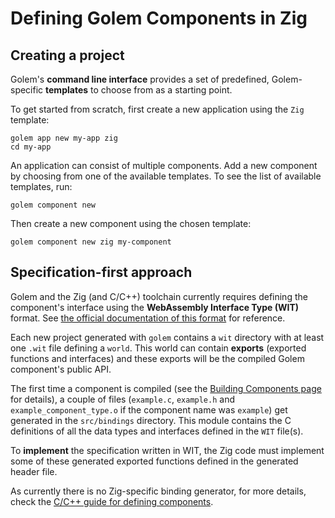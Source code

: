 
# Defining Golem Components in Zig

## Creating a project

Golem's **command line interface** provides a set of predefined, Golem-specific **templates** to choose from as a starting point.

To get started from scratch, first create a new application using the `Zig` template:

```shell copy
golem app new my-app zig
cd my-app
```

An application can consist of multiple components. Add a new component by choosing from one of the available templates. To see the list of available templates, run:

```shell copy
golem component new
```

Then create a new component using the chosen template:

```shell copy
golem component new zig my-component
```

## Specification-first approach

Golem and the Zig (and C/C++) toolchain currently requires defining the component's interface using the **WebAssembly Interface Type (WIT)** format. See [the official documentation of this format](https://component-model.bytecodealliance.org/design/wit.html) for reference.

Each new project generated with `golem` contains a `wit` directory with at least one `.wit` file defining a `world`. This world can contain **exports** (exported functions and interfaces) and these exports will be the compiled Golem component's public API.

The first time a component is compiled (see the [Building Components page](/experimental-languages/zig-language-guide/building-components) for details), a couple of files (`example.c`, `example.h` and `example_component_type.o` if the component name was `example`) get generated in the `src/bindings` directory. This module contains the C definitions of all the data types and interfaces defined in the `WIT` file(s).

To **implement** the specification written in WIT, the Zig code must implement some of these generated exported functions defined in the generated header file.

As currently there is no Zig-specific binding generator, for more details, check the [C/C++ guide for defining components](/ccpp-language-guide/defining-components).

